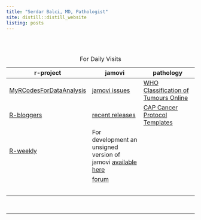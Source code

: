 ```yaml
---
title: "Serdar Balci, MD, Pathologist"
site: distill::distill_website
listing: posts
---
```


::: {itemscope="" itemtype="https://schema.org/Person"}
```{=html}
<script type="application/ld+json">
{
  "@context": "http://schema.org",
  "@type": "Person",
  "name": "Serdar Balcı",
  "url": "https://www.serdarbalci.com/",
  "jobTitle": "MD, Pathologist",
  "sameAs": [
    "https://www.facebook.com/serdarbalcimd",
    "https://www.facebook.com/serdarbalcimdpathologist/",
    "https://www.instagram.com/balciserdar/",
    "https://www.linkedin.com/in/serdar-balci-md-pathologist/",
    "https://twitter.com/serdarbalci",
    "https://github.com/sbalci",
    "https://www.parapathology.com",
    "https://www.patolojinotlari.com",
    "https://www.patolojiai.com/",
    "https://www.memorial.com.tr/doktorlar/serdar-balci"
  ]
}
</script>
```
:::

<br><br>

| r-project                                                                    | jamovi                                                                                                               | pathology                                                                                                                      |
|------------------------------------------------------------------------------|----------------------------------------------------------------------------------------------------------------------|--------------------------------------------------------------------------------------------------------------------------------|
| [MyRCodesForDataAnalysis](https://github.com/sbalci/MyRCodesForDataAnalysis) | [jamovi issues](https://github.com/jamovi/jamovi/issues)                                                             | [WHO Classification of Tumours Online](https://tumourclassification.iarc.who.int/welcome/)                                     |
| [R-bloggers](https://www.r-bloggers.com/)                                    | [recent releases](https://www.jamovi.org/download.html)                                                              | [CAP Cancer Protocol Templates](https://www.cap.org/protocols-and-guidelines/cancer-reporting-tools/cancer-protocol-templates) |
| [R-weekly](https://rweekly.org/)                                             | For development an unsigned version of jamovi [available here](https://www.jamovi.org/downloads/jamovi-unsigned.zip) |                                                                                                                                |
|                                                                              | [forum](https://forum.jamovi.org/)                                                                                   |                                                                                                                                |
|                                                                              |                                                                                                                      |                                                                                                                                |
|                                                                              |                                                                                                                      |                                                                                                                                |
|                                                                              |                                                                                                                      |                                                                                                                                |
|                                                                              |                                                                                                                      |                                                                                                                                |
|                                                                              |                                                                                                                      |                                                                                                                                |

: For Daily Visits

<br>

<hr>

